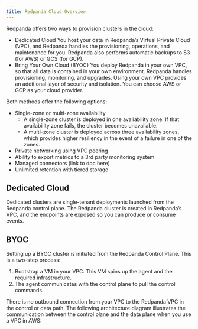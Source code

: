 ```yaml
---
title: Redpanda Cloud Overview
---
```


<head>
    <meta name="title" content="Redpanda Cloud Overview | Redpanda Docs"/>
    <meta name="description" content="Redpanda Cloud offers two ways to create a cluster: Dedicated Cloud and Bring Your Own Cloud (BYOC)."/>
</head>

Redpanda offers two ways to provision clusters in the cloud:
* Dedicated Cloud
    You host your data in Redpanda’s Virtual Private Cloud (VPC), and Redpanda handles the provisioning, operations, and maintenance for you. Redpanda also performs automatic backups to S3 (for AWS) or GCS (for GCP).
* Bring Your Own Cloud (BYOC)
    You deploy Redpanda in your own VPC, so that all data is contained in your own environment. Redpanda handles provisioning, monitoring, and upgrades. Using your own VPC provides an additional layer of security and isolation. You can choose AWS or GCP as your cloud provider.

Both methods offer the following options:
* Single-zone or multi-zone availability
    * A single-zone cluster is deployed in one availability zone. If that availability zone fails, the cluster becomes unavailable.
    * A multi-zone cluster is deployed across three availability zones, which provides higher resiliency in the event of a failure in one of the zones.
* Private networking using VPC peering
* Ability to export metrics to a 3rd party monitoring system
* Managed connectors (link to doc here)
* Unlimited retention with tiered storage


## Dedicated Cloud

Dedicated clusters are single-tenant deployments launched from the Redpanda control plane. The Redpanda cluster is created in Redpanda’s VPC, and the endpoints are exposed so you can produce or consume events.

## BYOC

Setting up a BYOC cluster is initiated from the Redpanda Control Plane. This is a two-step process:
1. Bootstrap a VM in your VPC. This VM spins up the agent and the required infrastructure.
2. The agent communicates with the control plane to pull the control commands.

There is no outbound connection from your VPC to the Redpanda VPC in the control or data path. The following architecture diagram illustrates the communication between the control plane and the data plane when you use a VPC in AWS:

